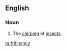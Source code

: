 ==English==

===Noun===
{{en-noun|-}}
# {{context|obsolete|lang=en}} The [[chirping]] of [[insect]]s.

[[ta:fritinancy]]